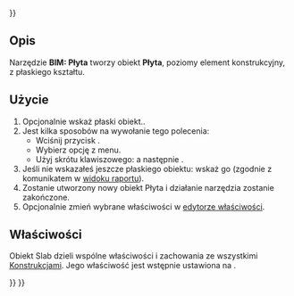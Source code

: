 <languages/>
{{UnfinishedDocu{{#translation:}}}}

{{Docnav/pl
|[[BIM_Beam/pl|Belka]]
|[[BIM_Door/pl|Drzwi]]
|[[BIM_Workbench/pl|środowisko pracy BIM]]
|IconL=BIM_Beam.svg
|IconR=BIM_Door.svg
|IconC=Workbench_BIM.svg
}}

{{GuiCommand/pl
|Name=BIM Slab
|Name/pl=BIM: Płyta
|MenuLocation=3D/BIM → Płyta
|Workbenches=[[BIM_Workbench/pl|BIM]]
|Shortcut={{KEY|S}} {{KEY|B}}
|SeeAlso=[[Arch_Wall/pl|Arch: Ściana]], [[Arch_Window/pl|Arch: Okno]]
}}

<span id="Description"></span>
==Opis==

Narzędzie '''BIM: Płyta''' tworzy obiekt '''Płyta''', poziomy element konstrukcyjny, z płaskiego kształtu.

<span id="Usage"></span>
==Użycie==

# Opcjonalnie wskaż płaski obiekt..
# Jest kilka sposobów na wywołanie tego polecenia:
#* Wciśnij przycisk {{Button|[[Image:BIM_Slab.svg|16px]] [[BIM_Slab/pl|Płyta]]}}.
#* Wybierz opcję {{MenuCommand|3D/BIM → [[Image:BIM_Slab.svg|16px]] Płyta}} z menu.
#* Użyj skrótu klawiszowego: {{KEY|S}} a następnie {{KEY|B}}.
# Jeśli nie wskazałeś jeszcze płaskiego obiektu: wskaż go (zgodnie z komunikatem w [[Report_view/pl|widoku raportu]]).
# Zostanie utworzony nowy obiekt Płyta i działanie narzędzia zostanie zakończone.
# Opcjonalnie zmień wybrane właściwości w [[Property_editor/pl|edytorze właściwości]].

<span id="Properties"></span>
==Właściwości==

Obiekt Slab dzieli wspólne właściwości i zachowania ze wszystkimi [[Arch_Structure/pl|Konstrukcjami]]. Jego właściwość {{PropertyData|IfcType}} jest wstępnie ustawiona na {{Value|Slab}}.


{{Docnav/pl
|[[BIM_Beam/pl|Belka]]
|[[BIM_Door/pl|Drzwi]]
|[[BIM_Workbench/pl|środowisko pracy BIM]]
|IconL=BIM_Beam.svg
|IconR=BIM_Door.svg
|IconC=Workbench_BIM.svg
}}

{{BIM_Tools_navi{{#translation:}}}}
{{Userdocnavi{{#translation:}}}}